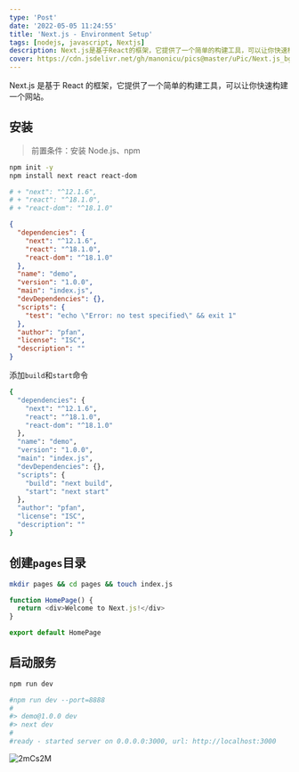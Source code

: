 ```yaml
---
type: 'Post'
date: '2022-05-05 11:24:55'
title: 'Next.js - Environment Setup'
tags: [nodejs, javascript, Nextjs]
description: Next.js是基于React的框架，它提供了一个简单的构建工具，可以让你快速构建一个网站。
cover: https://cdn.jsdelivr.net/gh/manonicu/pics@master/uPic/Next.js_bg.svg
---
```


Next.js 是基于 React 的框架，它提供了一个简单的构建工具，可以让你快速构建一个网站。

## 安装

> 前置条件：安装 Node.js、npm

```bash
npm init -y
npm install next react react-dom

# + "next": "^12.1.6",
# + "react": "^18.1.0",
# + "react-dom": "^18.1.0"
```

```json
{
  "dependencies": {
    "next": "^12.1.6",
    "react": "^18.1.0",
    "react-dom": "^18.1.0"
  },
  "name": "demo",
  "version": "1.0.0",
  "main": "index.js",
  "devDependencies": {},
  "scripts": {
    "test": "echo \"Error: no test specified\" && exit 1"
  },
  "author": "pfan",
  "license": "ISC",
  "description": ""
}
```

添加`build`和`start`命令

```bash
{
  "dependencies": {
    "next": "^12.1.6",
    "react": "^18.1.0",
    "react-dom": "^18.1.0"
  },
  "name": "demo",
  "version": "1.0.0",
  "main": "index.js",
  "devDependencies": {},
  "scripts": {
    "build": "next build",
    "start": "next start"
  },
  "author": "pfan",
  "license": "ISC",
  "description": ""
}
```

## 创建`pages`目录

```bash
mkdir pages && cd pages && touch index.js
```

```js
function HomePage() {
  return <div>Welcome to Next.js!</div>
}

export default HomePage
```

## 启动服务

```bash
npm run dev

#npm run dev --port=8888
#
#> demo@1.0.0 dev
#> next dev
#
#ready - started server on 0.0.0.0:3000, url: http://localhost:3000
```

![2mCs2M](https://cdn.jsdelivr.net/gh/manonicu/pics@master/uPic/2mCs2M.png)
